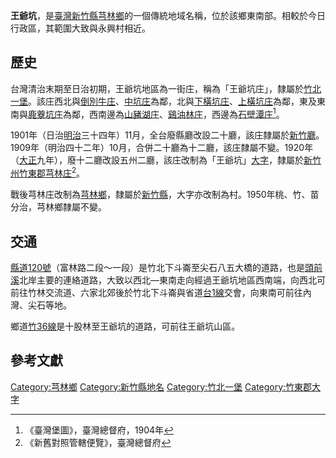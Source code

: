 {{noteTA　
|1 = zh-cn:庄; zh-hk:庄; zh-tw:庄;
}}
'''王爺坑'''，是[[臺灣|臺灣]][[新竹縣|新竹縣]][[芎林鄉|芎林鄉]]的一個傳統地域名稱，位於該鄉東南部。相較於今日行政區，其範圍大致與永興村相近。

==歷史==
台灣清治末期至日治初期，王爺坑地區為一街庄，稱為「王爺坑庄」，隸屬於[[竹北一堡|竹北一堡]]。該庄西北與[[倒別牛庄|倒別牛庄]]、[[中坑_(新竹縣)|中坑庄]]為鄰，北與[[下橫坑庄|下橫坑庄]]、[[上橫坑庄|上橫坑庄]]為鄰，東及東南與[[鹿藔坑庄|鹿藔坑庄]]為鄰，西南邊為[[山豬湖庄|山豬湖庄]]、[[鷄油林庄|鷄油林庄]]，西邊為[[石壁潭庄|石壁潭庄]]<ref>《臺灣堡圖》，臺灣總督府，1904年</ref>。

1901年（日治[[明治|明治]]三十四年）11月，全台廢縣廳改設二十廳，該庄隸屬於[[新竹廳|新竹廳]]。1909年（明治四十二年）10月，合併二十廳為十二廳，該庄隸屬不變。1920年（[[大正|大正]]九年），廢十二廳改設五州二廳，該庄改制為「王爺坑」[[大字|大字]]，隸屬於[[新竹州|新竹州]][[竹東郡|竹東郡]][[芎林庄|芎林庄]]<ref>《新舊對照管轄便覽》，臺灣總督府</ref>。

戰後芎林庄改制為[[芎林鄉|芎林鄉]]，隸屬於[[新竹縣|新竹縣]]，大字亦改制為村。1950年桃、竹、苗分治，芎林鄉隸屬不變。

==交通==
[[縣道120號|縣道120號]]（富林路二段～一段）是竹北下斗崙至尖石八五大橋的道路，也是[[頭前溪|頭前溪]]北岸主要的連絡道路，大致以西北—東南走向經過王爺坑地區西南端，向西北可前往竹林交流道、六家北郊後於竹北下斗崙與省道[[台1線|台1線]]交會，向東南可前往內灣、尖石等地。

鄉道[[竹36線|竹36線]]是十股林至王爺坑的道路，可前往王爺坑山區。

==參考文獻==
{{reflist}}

{{竹東郡}}

[[Category:芎林鄉|Category:芎林鄉]]
[[Category:新竹縣地名|Category:新竹縣地名]]
[[Category:竹北一堡|Category:竹北一堡]]
[[Category:竹東郡大字|Category:竹東郡大字]]